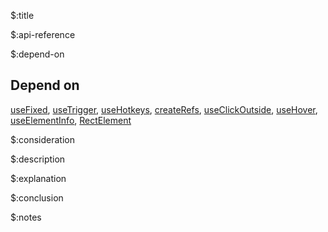 $:title



$:api-reference



$:depend-on

## Depend on

[useFixed](/docs/hooks/use-fixed), [useTrigger](/docs/hooks/use-trigger), [useHotkeys](/docs/hooks/use-hotkeys), [createRefs](/docs/hooks/use-merged-ref), [useClickOutside](/docs/hooks/use-click-outside), [useHover](/docs/hooks/use-hover), [useElementInfo](/docs/hooks/use-element-info), [RectElement](/docs/hooks/use-element-info)



$:consideration



$:description



$:explanation



$:conclusion



$:notes


